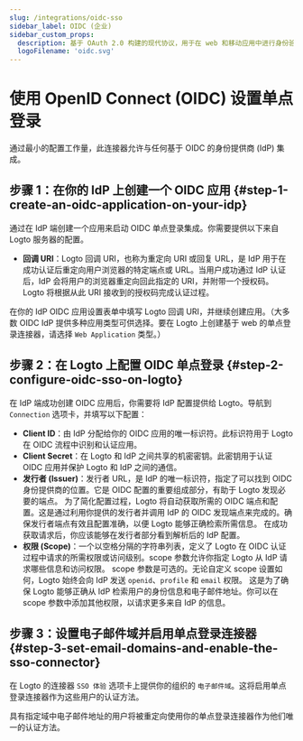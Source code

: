```yaml
---
slug: /integrations/oidc-sso
sidebar_label: OIDC (企业)
sidebar_custom_props:
  description: 基于 OAuth 2.0 构建的现代协议，用于在 web 和移动应用中进行身份验证。
  logoFilename: 'oidc.svg'
---
```



# 使用 OpenID Connect (OIDC) 设置单点登录

通过最小的配置工作量，此连接器允许与任何基于 OIDC 的身份提供商 (IdP) 集成。

<GuideTip />

## 步骤 1：在你的 IdP 上创建一个 OIDC 应用 \{#step-1-create-an-oidc-application-on-your-idp}

通过在 IdP 端创建一个应用来启动 OIDC 单点登录集成。你需要提供以下来自 Logto 服务器的配置。

- **回调 URI**：Logto 回调 URI，也称为重定向 URI 或回复 URL，是 IdP 用于在成功认证后重定向用户浏览器的特定端点或 URL。当用户成功通过 IdP 认证后，IdP 会将用户的浏览器重定向回此指定的 URI，并附带一个授权码。Logto 将根据从此 URI 接收到的授权码完成认证过程。

在你的 IdP OIDC 应用设置表单中填写 Logto 回调 URI，并继续创建应用。（大多数 OIDC IdP 提供多种应用类型可供选择。要在 Logto 上创建基于 web 的单点登录连接器，请选择 `Web Application` 类型。）

## 步骤 2：在 Logto 上配置 OIDC 单点登录 \{#step-2-configure-oidc-sso-on-logto}

在 IdP 端成功创建 OIDC 应用后，你需要将 IdP 配置提供给 Logto。导航到 `Connection` 选项卡，并填写以下配置：

- **Client ID**：由 IdP 分配给你的 OIDC 应用的唯一标识符。此标识符用于 Logto 在 OIDC 流程中识别和认证应用。
- **Client Secret**：在 Logto 和 IdP 之间共享的机密密钥。此密钥用于认证 OIDC 应用并保护 Logto 和 IdP 之间的通信。
- **发行者 (Issuer)**：发行者 URL，是 IdP 的唯一标识符，指定了可以找到 OIDC 身份提供商的位置。它是 OIDC 配置的重要组成部分，有助于 Logto 发现必要的端点。
  为了简化配置过程，Logto 将自动获取所需的 OIDC 端点和配置。这是通过利用你提供的发行者并调用 IdP 的 OIDC 发现端点来完成的。确保发行者端点有效且配置准确，以便 Logto 能够正确检索所需信息。
  在成功获取请求后，你应该能够在发行者部分看到解析后的 IdP 配置。
- **权限 (Scope)**：一个以空格分隔的字符串列表，定义了 Logto 在 OIDC 认证过程中请求的所需权限或访问级别。scope 参数允许你指定 Logto 从 IdP 请求哪些信息和访问权限。
  scope 参数是可选的。无论自定义 scope 设置如何，Logto 始终会向 IdP 发送 `openid`、`profile` 和 `email` 权限。
  这是为了确保 Logto 能够正确从 IdP 检索用户的身份信息和电子邮件地址。你可以在 scope 参数中添加其他权限，以请求更多来自 IdP 的信息。

## 步骤 3：设置电子邮件域并启用单点登录连接器 \{#step-3-set-email-domains-and-enable-the-sso-connector}

在 Logto 的连接器 `SSO 体验` 选项卡上提供你的组织的 `电子邮件域`。这将启用单点登录连接器作为这些用户的认证方法。

具有指定域中电子邮件地址的用户将被重定向使用你的单点登录连接器作为他们唯一的认证方法。
